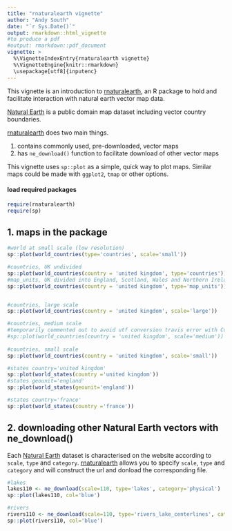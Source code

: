 ```yaml
---
title: "rnaturalearth vignette"
author: "Andy South"
date: "`r Sys.Date()`"
output: rmarkdown::html_vignette
#to produce a pdf
#output: rmarkdown::pdf_document
vignette: >
  %\VignetteIndexEntry{rnaturalearth vignette}
  %\VignetteEngine{knitr::rmarkdown}
  \usepackage[utf8]{inputenc}
---
```


This vignette is an introduction to [rnaturalearth](https://github.com/AndySouth/rnaturalearth), an R package to hold and facilitate interaction with natural earth vector map data.

[Natural Earth](http://www.naturalearthdata.com/) is a public domain map dataset including vector country boundaries. 

[rnaturalearth](https://github.com/AndySouth/rnaturalearth) does two main things.

1. contains commonly used, pre-downloaded, vector maps
1. has `ne_download()` function to facilitate download of other vector maps


This vignette uses `sp::plot` as a simple, quick way to plot maps. Similar maps could be made with `ggplot2`, `tmap` or other options.

#### load required packages
```r
require(rnaturalearth)
require(sp)
```


## 1. maps in the package
```r

#world at small scale (low resolution)
sp::plot(world_countries(type='countries', scale='small'))

#countries, UK undivided
sp::plot(world_countries(country = 'united kingdom', type='countries'))
#map_units, UK divided into England, Scotland, Wales and Northern Ireland
sp::plot(world_countries(country = 'united kingdom', type='map_units'))


#countries, large scale
sp::plot(world_countries(country = 'united kingdom', scale='large'))

#countries, medium scale
#temporarily commented out to avoid utf conversion travis error with Curacao
#sp::plot(world_countries(country = 'united kingdom', scale='medium'))
     
#countries, small scale
sp::plot(world_countries(country = 'united kingdom', scale='small'))   

#states country='united kingdom'
sp::plot(world_states(country ='united kingdom'))  
#states geounit='england'
sp::plot(world_states(geounit='england')) 

#states country='france'
sp::plot(world_states(country ='france'))  

```




## 2. downloading other Natural Earth vectors with ne_download()  

Each [Natural Earth](http://www.naturalearthdata.com/) dataset is characterised on the website according to `scale`, `type` and `category`. [rnaturalearth](https://github.com/AndySouth/rnaturalearth) allows you to specify `scale`, `type` and `category` and will construct the url and donload the corresponding file.

```r

#lakes
lakes110 <- ne_download(scale=110, type='lakes', category='physical')
sp::plot(lakes110, col='blue')

#rivers
rivers110 <- ne_download(scale=110, type='rivers_lake_centerlines', category='physical')
sp::plot(rivers110, col='blue')


```


